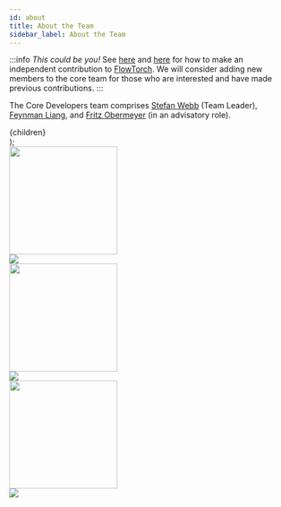 ```yaml
---
id: about
title: About the Team
sidebar_label: About the Team
---
```


:::info
*This could be you!* See [here](/dev) and [here](/dev/overview) for how to make an independent contribution to [FlowTorch](https://flowtorch.ai). We will consider adding new members to the core team for those who are interested and have made previous contributions.
:::

The Core Developers team comprises [Stefan Webb](https://stefanwebb.me) (Team Leader), [Feynman Liang](https://feynmanliang.com/about/), and [Fritz Obermeyer](http://fritzo.org/) (in an advisatory role).

  <div
    style={{
      display: 'flex',
    }}>
    {children}
  </div>
);

<FlexContainer>
  <div><img src="https://github.com/stefanwebb.png" height="193px" /></div>
  <div><img src="https://github-readme-stats.vercel.app/api?username=stefanwebb&hide_rank=true&hide_border=true" /></div>
</FlexContainer>

<FlexContainer>
  <div><img src="https://github.com/feynmanliang.png" height="193px" /></div>
  <div><img src="https://github-readme-stats.vercel.app/api?username=feynmanliang&hide_rank=true&hide_border=true" /></div>
</FlexContainer>

<FlexContainer>
  <div><img src="https://github.com/fritzo.png" height="193px" /></div>
  <div><img src="https://github-readme-stats.vercel.app/api?username=fritzo&hide_rank=true&hide_border=true" /></div>
</FlexContainer>
